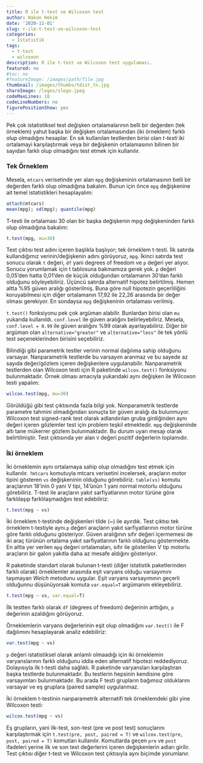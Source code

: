```yaml
---
title: R ile t-test ve Wilcoxon test
author: Hakan Hekim
date: '2020-11-01'
slug: r-ile-t-test-ve-wilcoxon-test
categories:
  - Istatistik
tags:
  - t-test
  - wilcoxon
description: R ile t-test ve Wilcoxon test uygulaması.
featured: no
#toc: no
#featureImage: /images/path/file.jpg
thumbnail: /images/thumbs/tdist_tn.jpg
shareImage: /logos/slogo.jpeg
codeMaxLines: 10
codeLineNumbers: no
figurePositionShow: yes
---
```


Pek çok istatistiksel test değişken ortalamalarının belli bir değerden (tek örneklem) yahut başka bir değişken ortalamasından (iki örneklem) farklı olup olmadığını hesaplar. En sık kullanılan testlerden birisi olan *t-testi* iki ortalamayi karşılaştırmak veya bir değişkenin ortalamasının bilinen bir sayıdan farklı olup olmadığını test etmek için kullanılır.

### Tek Örneklem

Mesela, `mtcars` verisetinde yer alan `mpg` değişkeninin ortalamasının belli bir değerden farklı olup olmadığına bakalım. Bunun için önce `mpg` değişkenine ait temel istatistikleri hesaplayalım:

```r
attach(mtcars)
mean(mpg); sd(mpg); quantile(mpg)
```

T-testi ile ortalaması 30 olan bir başka değişkenin mpg değişkeninden farklı olup olmadığına bakalım:

```r
t.test(mpg, mu=30)
```

Test çıktısı test adını içeren başlıkla başlıyor; tek örneklem t-testi. İlk satırda kullandığımız verinin/değişkenin adını görüyoruz, `mpg`. İkinci satırda test sonucu olarak `t` değeri, `df` yani degrees of freedom ve `p` değeri yer alıyor. Sonucu yorumlamak için t tablosuna bakmamıza gerek yok. `p` değeri 0,05'den hatta 0,01'den de küçük olduğundan ortalamanın 30'dan farklı olduğunu söyleyebiliriz. Üçüncü satırda alternatif hipotez belirtilmiş. Hemen altta %95 güven aralığı gösterilmiş. Buna göre null hipotezin geçerliliğini koruyabilmesi için diğer ortalamanın 17,92 ile 22,26 arasında bir değer olması gerekiyor. En sondaysa `mpg` değişkeninin ortalaması verilmiş.

`t.test()` fonksiyonu pek çok argüman alabilir. Bunlardan birisi olan `mu` yukarıda kullanıldı. `conf.level` ile güven aralığını belirleyebiliriz. Mesela, `conf.level = 0.99` ile güven aralığını %99 olarak ayarlayabiliriz. Diğer bir argüman olan `alternative="greater"` ve `alternative="less"` ile tek yönlü test seçeneklerinden birisini seçebiliriz.

Bilindiği gibi parametrik testler verinin normal dağılıma sahip olduğunu varsayar. Nanparametrik testlerde bu varsayım aranmaz ve bu sayede az sayıda değer/gözlem içeren değişkenlere uygulanabilir. Nanparametrik testlerden olan Wilcoxon testi için R paketinde `wilcox.test()` fonksiyonu bulunmaktadır. Örnek olması amacıyla yukarıdaki aynı değişken ile Wilcoxon testi yapalım:

```r
wilcox.test(mpg, mu=30)
```

Görüldüğü gibi test çıktısında fazla bilgi yok. Nonparametrik testlerde parametre tahmini olmadığından sonuçta bir güven aralığı da bulunmuyor. Wilcoxon test signed-rank test olarak adlandırılan gruba girdiğinden aynı değeri içeren gözlemler test için problem teşkil etmektedir. `mpg` değişkeninde altı tane mükerrer gözlem bulunmaktadır. Bu durum  uyarı mesajı olarak belirtilmiştir. Test çıktısında yer alan `V` değeri pozitif değerlerin toplamıdır.

### İki örneklem

İki örneklemin aynı ortalamaya sahip olup olmadığını test etmek için kullanılır. `?mtcars` komutuyla mtcars verisetini incelersek, araçların motor tipini gösteren `vs` değişkeninin olduğunu görebiliriz. `table(vs)` komutu araçlarının 18'inin 0 yani V tipi, 14'ünün 1 yani normal motorlu olduğunu görebiliriz. T-test ile araçların yakıt sarfiyatlarının motor türüne göre farklılaşıp farklılaşmadığını test edebiliriz:

```r
t.test(mpg ~ vs)
```

İki örneklem t-testinde değişkenleri tilde (~) ile ayırdık. Test çıktısı tek örneklem t-testiyle aynı.` p` değeri araçların yakıt sarfiyatlarının motor türüne göre farklı olduğunu gösteriyor. Güven aralığının sıfır değeri içermemesi de iki araç türünün ortalama yakıt sarfiyatlarının farklı olduğunu göstermekte. En altta yer verilen `mpg` değeri ortalamaları, sıfır ile gösterilen V tip motorlu araçların bir galon yakıtla daha az mesafe aldığını gösteriyor.

R paketinde standart olarak bulunan t-testi (diğer istatistik paketlerinden farklı olarak) örneklemler arasında eşit varyans olduğu varsayımını taşımayan *Welch* metodunu uygular. Eşit varyans varsayımının geçerli olduğunnu düşünüyorsak komuta `var.equal=T` argümanını ekleyebiliriz.

```r
t.test(mpg ~ vs, var.equal=T)
```

İlk testten farklı olarak `df` (degrees of freedom) değerinin arttığını, `p` değerinin azaldığını görüyoruz. 

Örneklemlerin varyans değerlerinin eşit olup olmadığını `var.test()` ile F dağılımını hesaplayarak analiz edebiliriz:

```r
var.test(mpg ~ vs)
```

`p` değeri istatistiksel olarak anlamlı olmaadığı için iki örneklemin varyanslarının farklı olduğunu iddia eden alternatif hipotezi reddediyoruz. Dolayısıyla ilk t-testi daha sağlıklı. R paketinde varyansları karşılaştıran başka testlerde bulunmaktadır. Bu testlerin hepsinin kendisine göre varsayımları bulunmaktadır. Bu arada F testi grupların bağımsız olduklarını varsayar ve eş gruplara (paired sample) uygulanmaz.

İki örneklem t-testinin nanparametrik alternatifi tek örneklemdeki gibi yine Wilcoxon testi:

```r
wilcox.test(mpg ~ vs)
```

Eş grupların, yani ilk-test, son-test (pre ve post test) sonuçlarını karşılaştırmak için `t.test(pre, post, paired = T)` ve `wilcox.test(pre, post, paired = T)` komutları kullanılır. Komutlarda geçen `pre` ve `post` ifadeleri yerine ilk ve son test değerlerini içeren değişkenlerin adları girilir. Test çıktısı diğer t-test ve Wilcoxon test çıktısıyla aynı biçimde yorumlanır.
